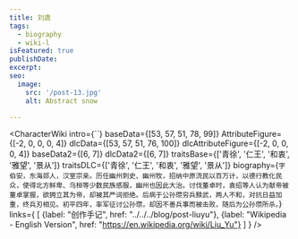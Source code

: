 ```yaml
---
title: 刘虞
tags:
  - biography
  - wiki-l
isFeatured: true
publishDate:
excerpt:
seo:
  image:
    src: '/post-13.jpg'
    alt: Abstract snow

---
```



<CharacterWiki
  intro={``}
  baseData={[53, 57, 51, 78, 99]}
  AttributeFigure={[-2, 0, 0, 0, 4]}
  dlcData={[53, 57, 51, 76, 100]}
  dlcAttributeFigure={[-2, 0, 0, 0, 4]}
  baseData2={[6, 7]}
  dlcData2={[6, 7]}
  traitsBase={['青徐', '仁王', '和衷', '雅望', '景从']}
  traitsDLC={['青徐', '仁王', '和衷', '雅望', '景从']}
  biography={`字伯安，东海郯人，汉室宗亲。历任幽州刺史、幽州牧，招纳中原流民以百万计，以德行教化民众，使得北方鲜卑、乌桓等少数民族感服，幽州也因此大治。讨伐董卓时，袁绍等人认为献帝被董卓掌握，欲拥立其为帝，却被其严词拒绝。后病于公孙瓒穷兵黩武，两人不和，对抗日益加重，终兵刃相见。初平四年，率军征讨公孙瓒，却因不善兵事而被击败，随后为公孙瓒所杀。`}
  links={
    [
      {label: "创作手记", href: "../../../blog/post-liuyu"},
      {label: "Wikipedia - English Version", href: "https://en.wikipedia.org/wiki/Liu_Yu"}
    ]
  }
/>
